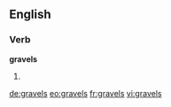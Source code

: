 ==English==

===Verb===
'''gravels'''

# {{third-person singular of|gravel}}

[[de:gravels]]
[[eo:gravels]]
[[fr:gravels]]
[[vi:gravels]]